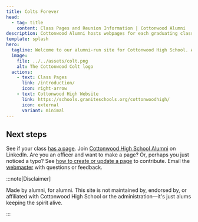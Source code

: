 ```yaml
---
title: Colts Forever
head:
  - tag: title
    content: Class Pages and Reunion Information | Cottonwood Alumni
description: Cottonwood Alumni hosts webpages for each graduating class. You can find and/or publish contact and reunion information all in one place. This site is run by and for alumni of Cottonwood High School in Murray, Utah.
template: splash
hero:
  tagline: Welcome to our alumni-run site for Cottonwood High School. A one-stop site to share reunion information with your graduating class.
  image:
    file: ../../assets/colt.png
    alt: The Cottonwood Colt logo
  actions:
    - text: Class Pages
      link: /introduction/
      icon: right-arrow
    - text: Cottonwood High Website
      link: https://schools.graniteschools.org/cottonwoodhigh/
      icon: external
      variant: minimal
---
```



## Next steps

<CardGrid stagger>
  <Card title="Find your graduating class" icon="document">
    See if your class <a href="/introduction/">has a page</a>.
  </Card>
  <Card title="Network with us" icon="linkedin">
    Join <a href="https://www.linkedin.com/groups/13573495/">Cottonwood High School Alumni</a> on LinkedIn.
  </Card>
  <Card title="Create or update a class page" icon="pencil">
    Are you an officer and want to make a page?
    Or, perhaps you just noticed a typo?
    See <a href="/guides/create-a-page/">how to create or update a page</a> to contribute.
  </Card>
  <Card title="Get in touch" icon="email">
    Email the <a href="mailto:admin@cottonwoodhigh.school">webmaster</a> with questions or feedback.
  </Card>
</CardGrid>


:::note[Disclaimer]

Made by alumni, for alumni.
This site is not maintained by, endorsed by, or affiliated with Cottonwood High School or the administration—it's just alums keeping the spirit alive.

:::
